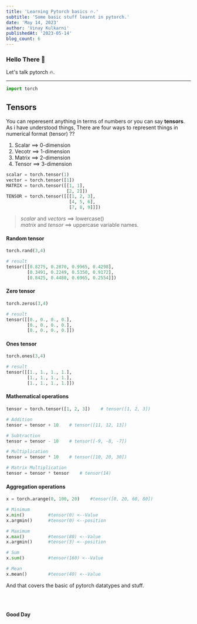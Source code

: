 ```yaml
---
title: 'Learning Pytorch basics 🔥.'
subtitle: 'Some basic stuff learnt in pytorch.'
date: 'May 14, 2023'
author: 'Vinay Kulkarni'
publishedAt: '2023-05-14'
blog_count: 6
---
```


### Hello There 🐼

Let's talk pytorch 🔥.

---

```python
import torch
```

## Tensors

You can reperesent anything in terms of numbers or you can say **tensors**. As i have understood things, There are four ways to represent things in numerical format (tensor) ??

1. Scalar ==> 0-dimension
2. Vecotr ==> 1-dimension
3. Matrix ==> 2-dimension
4. Tensor ==> 3-dimension

```python
scalar = torch.tensor(1)
vector = torch.tensor([1])
MATRIX = torch.tensor([[1, 1],
                       [2, 2]])
TENSOR = torch.tensor([[[1, 2, 3],
                        [4, 5, 6],
                        [7, 8, 9]]])
```

> _scalar_ and _vectors_ ==> lowercase() <br/> _matrix_ and _tensor_ ==> uppercase variable names.

#### **Random tensor**

```python
torch.rand(3,4)

# result
tensor([[0.8275, 0.2870, 0.9965, 0.4298],
        [0.3491, 0.2249, 0.5350, 0.9172],
        [0.8425, 0.4480, 0.6965, 0.2554]])
```

#### **Zero tensor**

```python
torch.zeros(3,4)

# result
tensor([[0., 0., 0., 0.],
        [0., 0., 0., 0.],
        [0., 0., 0., 0.]])
```

#### **Ones tensor**

```python
torch.ones(3,4)

# result
tensor([[1., 1., 1., 1.],
        [1., 1., 1., 1.],
        [1., 1., 1., 1.]])
```

#### **Mathematical operations**

```python
tensor = torch.tensor([1, 2, 3])    # tensor([1, 2, 3])

# Addition
tensor = tensor + 10    # tensor([11, 12, 13])

# Subtraction
tensor = tensor - 10    # tensor([-9, -8, -7])

# Multiplication
tensor = tensor * 10    # tensor([10, 20, 30])

# Matrix Multiplication
tensor = tensor * tensor    # tensor(14)
```

#### **Aggregation operations**

```python
x = torch.arange(0, 100, 20)    #tensor([0, 20, 60, 80])

# Minimum
x.min()         #tensor(0) <--Value
x.argmin()      #tensor(0) <--position

# Maximum
x.max()         #tensor(80) <--Value
x.argmin()      #tensor(3) <--position

# Sum
x.sum()         #tensor(160) <--Value

# Mean
x.mean()        #tensor(40) <--Value
```

And that covers the basic of pytorch datatypes and stuff.

<br />
<br />

**Good Day**
